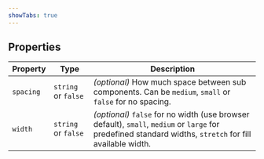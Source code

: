 ```yaml
---
showTabs: true
---
```



## Properties

<StandardProperties type="array" />

| Property  | Type                | Description                                                                                                                                               |
| --------- | ------------------- | --------------------------------------------------------------------------------------------------------------------------------------------------------- |
| `spacing` | `string` or `false` | _(optional)_ How much space between sub components. Can be `medium`, `small` or `false` for no spacing.                                                   |
| `width`   | `string` or `false` | _(optional)_ `false` for no width (use browser default), `small`, `medium` or `large` for predefined standard widths, `stretch` for fill available width. |
